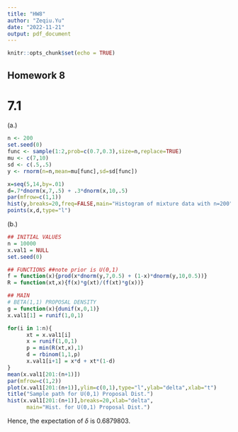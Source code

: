 ```yaml
---
title: "HW8"
author: "Zeqiu.Yu"
date: "2022-11-21"
output: pdf_document
---
```


```r
knitr::opts_chunk$set(echo = TRUE)
```

## Homework 8  
# 7.1  
(a.)  
```r
n <- 200
set.seed(0)
func <- sample(1:2,prob=c(0.7,0.3),size=n,replace=TRUE)
mu <- c(7,10)
sd <- c(.5,.5)
y <- rnorm(n=n,mean=mu[func],sd=sd[func])

x=seq(5,14,by=.01)
d=.7*dnorm(x,7,.5) + .3*dnorm(x,10,.5)
par(mfrow=c(1,1))
hist(y,breaks=20,freq=FALSE,main="Histogram of mixture data with n=200",ylab="Density",ylim = c(0,0.6))
points(x,d,type="l")

```
  
  
(b.)  
```r
## INITIAL VALUES
n = 10000
x.val1 = NULL
set.seed(0)

## FUNCTIONS ##note prior is U(0,1)
f = function(x){prod(x*dnorm(y,7,0.5) + (1-x)*dnorm(y,10,0.5))}
R = function(xt,x){f(x)*g(xt)/(f(xt)*g(x))}

## MAIN
# BETA(1,1) PROPOSAL DENSITY
g = function(x){dunif(x,0,1)}
x.val1[1] = runif(1,0,1)

for(i in 1:n){
      xt = x.val1[i]
      x = runif(1,0,1)
      p = min(R(xt,x),1)
      d = rbinom(1,1,p)
      x.val1[i+1] = x*d + xt*(1-d)
}
mean(x.val1[201:(n+1)])
par(mfrow=c(1,2))
plot(x.val1[201:(n+1)],ylim=c(0,1),type="l",ylab="delta",xlab="t")
title("Sample path for U(0,1) Proposal Dist.")
hist(x.val1[201:(n+1)],breaks=20,xlab="delta",
      main="Hist. for U(0,1) Proposal Dist.")
```
Hence, the expectation of $\delta$ is 0.6879803.